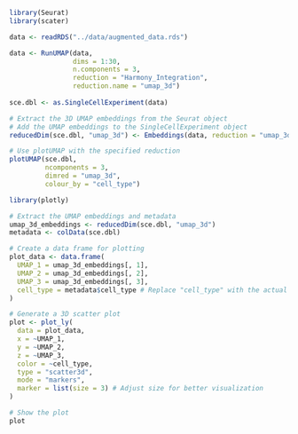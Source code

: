```r
library(Seurat)
library(scater)

data <- readRDS("../data/augmented_data.rds")

data <- RunUMAP(data,
                dims = 1:30,
                n.components = 3,
                reduction = "Harmony_Integration",
                reduction.name = "umap_3d")
  
sce.dbl <- as.SingleCellExperiment(data)

# Extract the 3D UMAP embeddings from the Seurat object
# Add the UMAP embeddings to the SingleCellExperiment object
reducedDim(sce.dbl, "umap_3d") <- Embeddings(data, reduction = "umap_3d")

# Use plotUMAP with the specified reduction
plotUMAP(sce.dbl,
         ncomponents = 3,
         dimred = "umap_3d",
         colour_by = "cell_type")
```

```r
library(plotly)

# Extract the UMAP embeddings and metadata
umap_3d_embeddings <- reducedDim(sce.dbl, "umap_3d")
metadata <- colData(sce.dbl)

# Create a data frame for plotting
plot_data <- data.frame(
  UMAP_1 = umap_3d_embeddings[, 1],
  UMAP_2 = umap_3d_embeddings[, 2],
  UMAP_3 = umap_3d_embeddings[, 3],
  cell_type = metadata$cell_type # Replace "cell_type" with the actual column name in your metadata
)

# Generate a 3D scatter plot
plot <- plot_ly(
  data = plot_data,
  x = ~UMAP_1,
  y = ~UMAP_2,
  z = ~UMAP_3,
  color = ~cell_type,
  type = "scatter3d",
  mode = "markers",
  marker = list(size = 3) # Adjust size for better visualization
)

# Show the plot
plot
```

